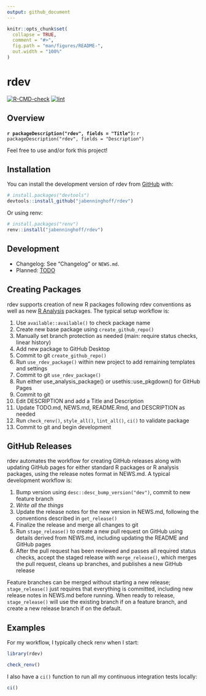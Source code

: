 ```yaml
---
output: github_document
---
```


<!-- README.md is generated from README.Rmd. Please edit that file -->

```r
knitr::opts_chunk$set(
  collapse = TRUE,
  comment = "#>",
  fig.path = "man/figures/README-",
  out.width = "100%"
)
```

# rdev

<!-- badges: start -->
[![R-CMD-check](https://github.com/jabenninghoff/rdev/workflows/R-CMD-check/badge.svg)](https://github.com/jabenninghoff/rdev/actions)
[![lint](https://github.com/jabenninghoff/rdev/workflows/lint/badge.svg)](https://github.com/jabenninghoff/rdev/actions)
<!-- badges: end -->

## Overview

**`r packageDescription("rdev", fields = "Title")`:** `r packageDescription("rdev", fields = "Description")`

Feel free to use and/or fork this project!

## Installation

You can install the development version of rdev from [GitHub](https://github.com/) with:

``` r
# install.packages("devtools")
devtools::install_github("jabenninghoff/rdev")
```

Or using renv:

``` r
# install.packages("renv")
renv::install("jabenninghoff/rdev")
```

## Development

- Changelog: See "Changelog" or `NEWS.md`.
- Planned: [TODO](TODO.md)

## Creating Packages

rdev supports creation of new R packages following rdev conventions as well as new [R Analysis](https://jabenninghoff.github.io/rdev/articles/analysis-package-layout.html) packages. The typical setup workflow is:

1. Use `available::available()` to check package name
1. Create new base package using `create_github_repo()`
1. Manually set branch protection as needed (main: require status checks, linear history)
1. Add new package to GitHub Desktop
1. Commit to git `create_github_repo()`
1. Run `use_rdev_package()` within new project to add remaining templates and settings
1. Commit to git `use_rdev_package()`
1. Run either use_analysis_package() or usethis::use_pkgdown() for GitHub Pages
1. Commit to git
1. Edit DESCRIPTION and add a Title and Description
1. Update TODO.md, NEWS.md, README.Rmd, and DESCRIPTION as needed
1. Run `check_renv()`, `style_all()`, `lint_all()`, `ci()` to validate package
1. Commit to git and begin development

## GitHub Releases

rdev automates the workflow for creating GitHub releases along with updating GitHub pages for either standard R packages or R analysis packages, using the release notes format in NEWS.md. A typical development workflow is:

1. Bump version using `desc::desc_bump_version("dev")`, commit to new feature branch
1. *Write all the things*
1. Update the release notes for the new version in NEWS.md, following the conventions described in `get_release()`
1. Finalize the release and merge all changes to git
1. Run `stage_release()` to create a new pull request on GitHub using details derived from NEWS.md, including updating the README and GitHub pages
1. After the pull request has been reviewed and passes all required status checks, accept the staged release with `merge_release()`, which merges the pull request, cleans up branches, and publishes a new GitHub release

Feature branches can be merged without starting a new release; `stage_release()` just requires that everything is committed, including new release notes in NEWS.md before running. When ready to release, `stage_release()` will use the existing branch if on a feature branch, and create a new release branch if on the default.

## Examples

For my workflow, I typically check renv when I start:

```r
library(rdev)

check_renv()
```

I also have a `ci()` function to run all my continuous integration tests locally:

```r
ci()
```
